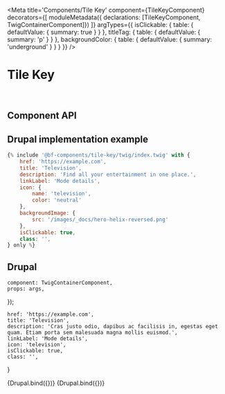 

<Meta
    title='Components/Tile Key'
    component={TileKeyComponent}
    decorators={[
        moduleMetadata({ declarations: [TileKeyComponent, TwigContainerComponent]})
    ]}
    argTypes={{
        isClickable: {
            table: { defaultValue: { summary: true } }
        },
        titleTag: {
            table: { defaultValue: { summary: 'p' } }
        },
        backgroundColor: {
            table: { defaultValue: { summary: 'underground' } }
        }
    }}
/>


# Tile Key

<br/>


## Component API

<Props of={TileKeyComponent} />


## Drupal implementation example

```jsx
{% include '@bf-components/tile-key/twig/index.twig' with {
    href: 'https://example.com',
    title: 'Television',
    description: 'Find all your entertainment in one place.',
    linkLabel: 'Mode details',
    icon: {
        name: 'television',
        color: 'neutral'
    },
    backgroundImage: {
        src: '/images/_docs/hero-helix-reversed.png'
    },
    isClickable: true,
    class: '',
} only %}
```


## Drupal

    component: TwigContainerComponent,
    props: args,
});

    href: 'https://example.com',
    title: 'Television',
    description: 'Cras justo odio, dapibus ac facilisis in, egestas eget quam. Etiam porta sem malesuada magna mollis euismod.',
    linkLabel: 'Mode details',
    icon: 'television',
    isClickable: true,
    class: '',
}

<Canvas withSource='none'>
    <Story
        name='Drupal'
        args={{
            elementPath: 'components/tile-key/_doc/template.drupal',
            ...commonProps
        }}
    >
        {Drupal.bind({})}
    </Story>
</Canvas>

<Canvas withSource='none'>
    <Story
        name='Drupal - With backgroundImage'
        args={{
            elementPath: 'components/tile-key/_doc/template.drupal',
            ...commonProps,
            icon: {
                name: 'television',
                color: 'neutral'
            },
            backgroundImage: {
                src: '/images/_docs/hero-helix-reversed.png',
                textColor: 'light'
            }
        }}
    >
        {Drupal.bind({})}
    </Story>
</Canvas>